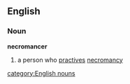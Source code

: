 ==English==
===Noun===
'''necromancer'''
#a person who [[practives]] [[necromancy]]
[[category:English nouns]]